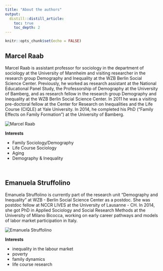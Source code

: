 ---
title: "About the authors"
output:
  distill::distill_article:
    toc: true
    toc_depth: 2
---

```{r setup, include=FALSE}
knitr::opts_chunk$set(echo = FALSE)
```

## Marcel Raab

Marcel Raab is assistant professor for sociology in the department of sociology at the University of Mannheim and visiting researcher in the research group Demography and Inequality at the WZB Berlin Social Science Center. Previously, he worked as research assistant at the National Educational Panel Study, the Professorship of Demography at the University of Bamberg, and as research fellow in the research group Demography and Inequality at the WZB Berlin Social Science Center. In 2011 he was a visiting pre-doctoral fellow at the Center for Research on Inequalities and the Life Course (CIQLE) at Yale University. In 2014, he completed his PhD (“Family Effects on Family Formation”) at the University of Bamberg.

<aside>
<img src="https://lh3.googleusercontent.com/IVSlD0DfMmy6m2oUFByGvpWCNvPACK4TXnrfMILAS73kfLJbdecLQqgnZE6nDmjO0ArZMJe66ovILShePRg=s440-rw" class="img-circle" alt="Marcel Raab">
</aside>


**Interests**  

- Family Sociology/Demography
- Life Course Sociology
- Aging
- Demography & Inequality

\

## Emanuela Struffolino 

Emanuela Struffolino is currently part of the research unit "Demography and Inequality" at WZB - Berlin Social Science Center as a postdoc. She was postdoc fellow at NCCR LIVES at the University of Lausanne - CH. In 2014, she got PhD in Applied Sociology and Social Research Methods at the University of Milano Bicocca, working on early career pathways and models of labor market participation in Italy. 

<aside>
<img src="https://emanuela-struffolino.com/authors/admin/avatar_hu0146c0d82728d84db25b52efa873ad86_1267888_250x250_fill_q90_lanczos_center.jpg" class="img-circle" alt="Emanuela Struffolino">
</aside>

**Interests**  

- inequality in the labour market
- poverty 
- family dynamics
- life course research
